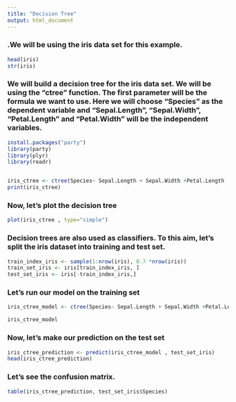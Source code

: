 ```yaml
---
title: "Decision Tree"
output: html_document
---
```


### .We will be using the iris data set for this example.
```r
head(iris)
str(iris)
```

### We will build a decision tree for the iris data set. We will be using the “ctree” function. The first parameter will be the formula we want to use. Here we will choose “Species” as the dependent variable and “Sepal.Length”, “Sepal.Width”, “Petal.Length” and “Petal.Width” will be the independent variables.

```r
install.packages("party")
library(party)
library(plyr)
library(readr)


iris_ctree <- ctree(Species~ Sepal.Length + Sepal.Width +Petal.Length  + Petal.Width , data=iris)
print(iris_ctree)
```
### Now, let's plot the decision tree

```r
plot(iris_ctree , type="simple")

```

### Decision trees are also used as classifiers. To this aim, let's split the iris dataset into training and test set.

```r
train_index_iris <- sample(1:nrow(iris), 0.7 *nrow(iris))
train_set_iris <- iris[train_index_iris, ]
test_set_iris <- iris[-train_index_iris,]

```

### Let's run our model on the training set

```r
iris_ctree_model <- ctree(Species~ Sepal.Length + Sepal.Width +Petal.Length  + Petal.Width , data=train_set_iris )

iris_ctree_model

```
### Now, let's make our prediction on the test set

```r
iris_ctree_prediction <- predict(iris_ctree_model , test_set_iris)
head(iris_ctree_prediction)

```
### Let's see the confusion matrix.

```r
table(iris_ctree_prediction, test_set_iris$Species)

```










